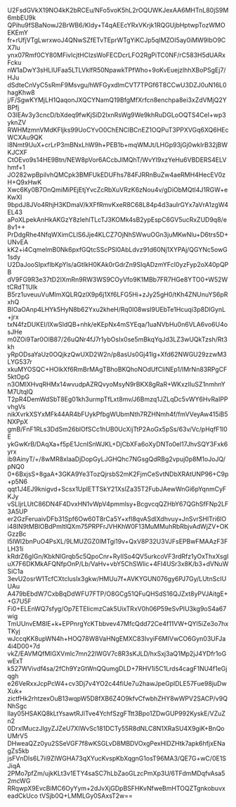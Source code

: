 U2FsdGVkX19NO4kK2bRCEu/NFo5voK5hL2rOQUWKJexAA6MHTnL80jS9M6mbEU9k
QPihu9fSBaNowJ2BrWB6/Kldy+T4qAEEcYRxVKrjk1RQGUjbHptwpTozWMOEKEmY
fr+rUfjVTgLwrxwoJ4QNwSZfETvTEprWTgYiKCJp5qIMZOI5ay0iMW9lbO9CX7lu
ynx07Rmf0CY80MFivlcjtHClzsWoFECDcrLFO2RgPiTC0NF/rC583H5dUARxFcku
nW1aDwY3sHLIUFaa5LTLVklfR50NpawkTPfWho+9oKvEuejzlhhXBoPSgEj7/HJu
dSdteCnVyC5sRmF9Msvgu/hWFGyxdlmCVT7TPGf6T8CCwU3DZJ0uN16L0hagKhw8
j/F/SgwKYMjLH1QaqonJXQCYNamQ19BfgMfXrfcn8enchpa8ei3xZdVMjQ2YBPfj
O3lEAv3y3cncD/bXdeq9fwKjSiD2IxnRsWg9We9khRuDGLoOQTS4CeI+wp3yknZV
RWHMzmnVMdKFljks99UoCYvO0ChENClBCnEZ1OQPuT3PPXVGq6XQ6HEcWCXAu9QK
l8Nmt9UuX+crLrP3mBNxLhW9h+PEB1b+mqWMJt/LHGp93jGj0wkIrB32jBWKJCXF
CtOEvo9s14HE9Btn/NEW8pVor6ACcbJlMQhT/WvYI9xzYeHu6VBDERS4ELVhmf+1
JO282wpBpilvhQMCpk3BMFUkEDUFhs784FJRRnBuZw4aeRMH4HecEV0zH+Q9xHwK
Xwc6Ky0B7OnQmiMiPEjEtjYvcZcRbXuVRzK6zNou4v/gDiObMQtI4J1RGW+eKwXI
9bpdJ8JVo4RhjH3KDmaV/kXFfRmvKxeR8C68L84p4d3auIrGYx7aVrA1zgW4EL43
aPoXLpekAnHkAKGzY8zIehlTLcTJ3KOMk4sB2ypEspC6GV5ucRxZUD9q8/e8v1++
PrDdgRhe4NfqWXimCLlS6Jje4KLCZ7OjNhSWwuOGn3juMKwNlu+D6trs5D+UNvEA
kK2+i4CqmeImB0Nk6pxfGQtcSScPSl0AbLdvz91d60Nj1XYPAj/QGYNc5owG1sdy
U2DaJooSIpxfIbKpYls/aGtIkH0KAk0rGdrZn9SIqADzmYFcI0yzFyp2oX40pQPB
dV9FG9R3e37tD2IXmRn9RW3WS9COyVfo9K1MBb7FR7HGe8YTO0+W52WtCRdT1UIk
B5rz1uveuuVuMlmXQLRQzlX9p6j1Xf6LFG5Hi+zJy25gH0/tKh4ZNUnuYS6pRxhQ
BIOaOAnp4LHYk5HyN8b62Yxu2kheH/Rq0I08wsI9UEbTe1Hcuqi3p8DlGynL+jrx
txN4fzDUKEI/lXwSldQB+nhk/eKEpNx4mSYEqa/1uaNVbHu0n6VLA6vo6U4osJHe
m0ZOi9Tar0OIB87/26uQNr4fJ7r1ybOsIx0se5mBkqYqJd3LZ3wUQkTzsh/Rt3kh
yRpODsaYaUz0OQjkzQwUXD2W2n/p8asUs0Gj41lg+Xfd62NWGU29zzwM3LYG537r
xkuMYOSQC+HOlkXf6RmBrMAgTBhoBKQhoNOdUfCIiNEp1/lMrNn83RPgCF5ktOpG
n3OMlXHvqRHMx14wvudpAZRQvyoMsyN9rBKX8gRaR+WKxzIIuSZ1nmhnYM7UtqlQ
T2pR4DemWdSbT8Eg01kh3urmpTfLxt8mv/J6Bmzq1JZLqDc5vWY6HvRaIPPvhgVs
nikXvrkXSYxMFk44AR4bFUykPfbgWUbmNth7RZHNmh4f/fmVVeyAw415iB5NXPpX
gmB/FnF1RLs3DdSm26blOfSCc1hUB0UcXijTtP2AoGx5pSs/63v/Vc/pHqfF1l0E
ykGwKrB/DAqXa+f5pE1JcnISnWJKL+DjCbXFa6oXyDNTo0el17JhvSQY3Fxk6yrx
ib9AinyT/+/8wMR8xlaaDjDopGyLJGHQhc7NGsgQdRBg2vpuj0p8M1oJoJQ/pNQ0
0+6BxjsS+8gaA+3GKA9Ye3TozQjrsbS2mK2FjmCeSvtNDbXRAtUNP96+C9p+p5N6
qqt1J4EJ9knigvd+Scsx1UpIETTSkY21XslZa35T2FubJAewWnGi6pYqnmCyFKJy
vSLljrLUtC86DN4F4DvxHN1vWpV4pmmlsy+BcgvcqQZHbY67QGhSfFNp2LF3A5UP
er2GzFeruaivDFb31Spf6Ow60T8rCa5Y+xfI8qvASdlXdhvuy+JnSvrSHITri6lO
i48IN9tMBlOBdPmltlQXm75PRPFrJVHKhW0F13MuMMuhRbRbjvAdWjZV+OKGzzBc
l5IWl2bnPuO4PsXL/9LMUZGZ0lMTgi19v+QxV8P32U3VJFsEPBwFMAAzF3FLH31i
kRdrZ6gIGn/KbkNlGrqb5c5QpoCnr+RyIISo4QV5urkcoVF3rdRfz1yOxThxXsgI
uX7F6DKMkAFQNfpOnP/Lb/VaHv+vbY5ChSWlic+4FI4USr3x8K/b3+dVNuWSiC1a
3evU2osrW1TcfCXtcluslx3gkw/HMUu7f+AVKYGUN076gy6PJ7Gy/LUtnScIUUAu
A479bEbdW7CxbBqDdWFU7FTP/O8GCg51QFuQHSdS16QJZxt8yPVJAitgE++G7U5F
Fi0+ELEnWQ7sfyg/Op7ETEIicmzCak5UixTRxV0h06P59eSvPIU3kg9oS4a67wig
TmUUnvEM8IE+k+EPPnrgYcKTbbvev47MfcQdd72Ce4f11VW+QYl5iZe3o7hxTKyj
wJccqKK8upWN4h+HOQ78W8VaHNgEMXC83IvyiF6MIVwCO6Gyn03UFJa4i4D00+7d
vkZ/EAVMQfMIGXVmlc7mn22lWGV7c8R3sKJLD/hxSxj3aQ1Mp2jJ4YDfr1oGwExT
k527WVivdf4sa/2fCh9YzGtWnQQumgDLD+7RHV1i5C1Lrds4cagF1NU4f1eGjqgh
e26VeRxxJcpPcW4+cv3Dj7v4YO2c44fiUe7u2hawJpeGplDLE57Fue98juDwXuk+
zictfHk2rhtzexOuB13wqpW5D8fXB6Z4O9kfvCfwbhZHY8wWPV2SACP/v9QNhSgc
llay05HSAKQ8kLtYsawtRJlTve4YchfSzgFTtt3Bpo1ZDwGUP992KyskE/VZuZn2
0DrxlMuczJlgyZJZeU7XIWvSc181DCTy55R8dNLC8N1XRaSU4X9giK+BnQoUMrV5
DHweaQZz0yu2SSeVGF7f8wKSGLvD8MBDVOxgPexHlDZHtk7apk6hfjxENagZs5kb
jsFVnDIs6L7ii9ZIWGHA73qXYucKvspKbXqgnG1osT96MA3/QE7G+wC/0E1SJiqA
2PMo7pfZm/ujkKLt3v1ETY4saSC7hLbZaoGLzcPmXp3U/6TFdmMDqfvAsa52mcWG
RRqwpX9EvcBiMC6OyYym+2dJvXjGDpBSFHKvNfweBmHTOQZTgnkobuvxeadCkUco
tVSjb0Q+LMMLGy0SAxsT2w==
